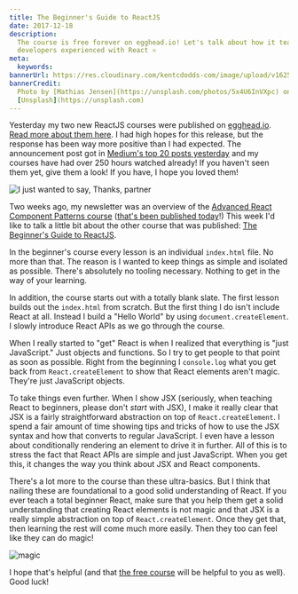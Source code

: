 ```yaml
---
title: The Beginner's Guide to ReactJS
date: 2017-12-18
description:
  The course is free forever on egghead.io! Let's talk about how it teaches even
  developers experienced with React ⚛️
meta:
  keywords:
bannerUrl: https://res.cloudinary.com/kentcdodds-com/image/upload/v1625033412/kentcdodds.com/content/blog/the-beginners-guide-to-reactjs/banner.jpg
bannerCredit:
  Photo by [Mathias Jensen](https://unsplash.com/photos/5x4U6InVXpc) on
  [Unsplash](https://unsplash.com)
---
```


Yesterday my two new ReactJS courses were published on
[egghead.io](http://egghead.io).
[Read more about them here](/blog/learn-react-fundamentals-and-advanced-patterns).
I had high hopes for this release, but the response has been way more positive
than I had expected. The announcement post got in
[Medium's top 20 posts yesterday](https://medium.com/browse/top/december-04-2017)
and my courses have had over 250 hours watched already! If you haven't seen them
yet, give them a look! If you have, I hope you loved them!

![I just wanted to say, Thanks, partner](https://res.cloudinary.com/kentcdodds-com/image/upload/v1625033415/kentcdodds.com/content/blog/the-beginners-guide-to-reactjs/0.gif)

Two weeks ago, my newsletter was an overview of the
[Advanced React Component Patterns course](https://egghead.io/courses/advanced-react-component-patterns)
([that's been published today](/blog/advanced-react-component-patterns)!) This
week I'd like to talk a little bit about the other course that was published:
[The Beginner's Guide to ReactJS](https://egghead.io/courses/the-beginner-s-guide-to-reactjs).

In the beginner's course every lesson is an individual `index.html` file. No
more than that. The reason is I wanted to keep things as simple and isolated as
possible. There's absolutely no tooling necessary. Nothing to get in the way of
your learning.

In addition, the course starts out with a totally blank slate. The first lesson
builds out the `index.html` from scratch. But the first thing I do isn't include
React at all. Instead I build a "Hello World" by using `document.createElement`.
I slowly introduce React APIs as we go through the course.

When I really started to "get" React is when I realized that everything is "just
JavaScript." Just objects and functions. So I try to get people to that point as
soon as possible. Right from the beginning I `console.log` what you get back
from `React.createElement` to show that React elements aren't magic. They're
just JavaScript objects.

To take things even further. When I show JSX (seriously, when teaching React to
beginners, please don't _start_ with JSX), I make it really clear that JSX is a
fairly straightforward abstraction on top of `React.createElement`. I spend a
fair amount of time showing tips and tricks of how to use the JSX syntax and how
that converts to regular JavaScript. I even have a lesson about conditionally
rendering an element to drive it in further. All of this is to stress the fact
that React APIs are simple and just JavaScript. When you get this, it changes
the way you think about JSX and React components.

There's a lot more to the course than these ultra-basics. But I think that
nailing these are foundational to a good solid understanding of React. If you
ever teach a total beginner React, make sure that you help them get a solid
understanding that creating React elements is not magic and that JSX is a really
simple abstraction on top of `React.createElement`. Once they get that, then
learning the rest will come much more easily. Then they too can feel like they
can do magic!

![magic](https://res.cloudinary.com/kentcdodds-com/image/upload/v1625033413/kentcdodds.com/content/blog/the-beginners-guide-to-reactjs/1.gif)

I hope that's helpful (and that
[the free course](https://egghead.io/courses/the-beginner-s-guide-to-reactjs)
will be helpful to you as well). Good luck!
